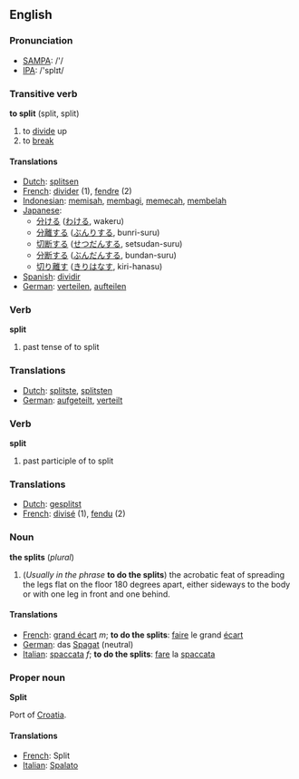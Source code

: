 ==English==

=== Pronunciation ===
*[[w:SAMPA|SAMPA]]: /'/
*[[w:IPA|IPA]]: /'splɪt/


===Transitive verb===

'''to split''' (split, split)

# to [[divide]] up
# to [[break]]

==== Translations ====
*[[Dutch]]: [[splitsen]]
*[[French]]: [[divider]] (1), [[fendre]] (2)
*[[Indonesian]]: [[pisah|memisah]], [[bagi|membagi]], [[pecah|memecah]], [[belah|membelah]]
*[[Japanese]]: 
** [[分ける]] ([[わける]], wakeru)
** [[分離]]する ([[ぶんり]]する, bunri-suru)
** [[切断]]する ([[せつだん]]する, setsudan-suru)
** [[分断]]する ([[ぶんだん]]する, bundan-suru)
** [[切り離す]] ([[きりはなす]], kiri-hanasu)
*[[Spanish]]: [[dividir]]
*[[German]]: [[verteilen]], [[aufteilen]]

=== Verb ===

'''split'''

# past tense of to split

=== Translations ===
*[[Dutch]]: [[splitste]], [[splitsten]]
*[[German]]: [[aufgeteilt]], [[verteilt]]

=== Verb ===

'''split'''

# past participle of to split

=== Translations ===
*[[Dutch]]: [[gesplitst]]
*[[French]]: [[divisé]] (1), [[fendu]] (2)

===Noun===

'''the splits''' (''plural'')

# (''Usually in the phrase'' '''to do the splits''') the acrobatic feat of spreading the legs flat on the floor 180 degrees apart, either sideways to the body or with one leg in front and one behind.

====Translations====

*[[French]]: [[grand écart]] ''m''; '''to do the splits''': [[faire]] le grand [[écart]]
*[[German]]: das [[Spagat]] (neutral)
*[[Italian]]: [[spaccata]] ''f''; '''to do the splits''': [[fare]] la [[spaccata]]

=== Proper noun===

'''Split'''

Port of [[Croatia]].

====Translations====

*[[French]]: Split
*[[Italian]]: [[Spalato]]